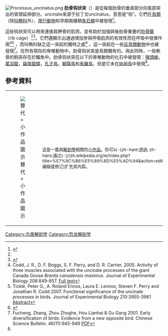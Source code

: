 [[File:Processus_uncinatus.png|thumb]]
'''肋骨钩状突'''（{{lang-en|uncinate processes of the ribs}}）是從每個肋骨的垂直部分向尾部突出的骨頭延伸部分。uncinate来源于拉丁文uncinatus，意思是“钩”。它們在[[鸟|鳥類]]（除[[叫鸭科|叫鴨科]]外）、[[爬行动物|爬行動物]]和早期兩棲類[[魚石螈|魚石螈]]中被發現<ref name="kardong">{{cite book|last=Kardong|first=Kenneth V.|title=Vertebrates: comparative anatomy, function, evolution|year=1995|publisher=McGraw-Hill|isbn=0-697-21991-7|pages=55, 57}}</ref>。

這些钩状突可以用來連接肩胛骨的肌肉，並有助於加強與後肋骨重疊的[[肋骨籠|肋骨籠]]（rib cage）<ref name="kardong"/><ref>{{Cite book| last = Bonney| first = Rick | last2 = Rohrbaugh, Jr.| first2 = Ronald| title = Handbook of Bird Biology| place= Princeton, NJ| publisher = Princeton University Press| year = 2004| edition = Second| isbn = 0-938027-62-X| postscript = <!--None-->}}</ref>。它們還顯示出通過增加參與呼吸肌肉的有效性而在呼吸中發揮作用<ref>Codd, J. R., D. F. Boggs, S. F. Perry, and D. R. Carrier. 2005. Activity of three muscles associated with the uncinate processes of the giant Canada Goose ''Branta canadensis maximus''. Journal of Experimental Biology 208:849-857. [http://jeb.biologists.org/cgi/content/full/jexbio;208/5/849 Full text]</ref><ref>Tickle, Peter G., A. Roland Ennos, Laura E. Lennox, Steven F. Perry and Jonathan R. Codd 2007. Functional significance of the uncinate processes in birds. Journal of Experimental Biology 210:3955-3961 [http://jeb.biologists.org/cgi/content/abstract/210/22/3955 Abstract]</ref> ，而叫鴨科缺乏這一突起的獨特之處<ref>{{cite book|title=Biology, medicine, and surgery of South American wild animals|author=Fowler ME & Cubas ZS |year=2001|publisher=Wiley-Blackwell|page=103}}</ref> 。這一突起在一些[[反鳥類|反鳥類動物]]中也被發現<ref name=enant>Fucheng, Zhang, Zhou Zhoghe, Hou Lianhai & Gu Gang 2001. Early diversification of birds: Evidence from a new opposite bird. Chinese Science Bulletin. 46(11):945-949 [http://www.ivpp.ac.cn/pdf/magazine193.pdf PDF]{{Dead link|date=July 2018 |bot=InternetArchiveBot |fix-attempted=no }}</ref>。在所有現存的脊椎動物中，肋骨钩状突是鳥類獨有的。與此同時，一些軟骨的鉤突存在於鱷魚中。肋骨钩状突在以下的脊椎動物的化石中被發現：[[喙頭蜥|喙頭蜥]]，[[尾羽龍屬|尾羽龍]]，[[偷蛋龙类|竊蛋龍類]]，[[孔子鸟属|孔子鳥]]，[[朝陽鳥屬|朝陽鳥]]和[[長翼鳥|長翼鳥]]，但是它未在[[始祖鸟|始祖鳥]]中發現<ref name=enant/>。

== 參考資料 ==
{{Reflist|2}}

{| class="metadata plainlinks stub" role="presentation" style="background:transparent"
|[[File:Bone.png|替代=小作品圖示]]
| style="font-size:smaller" |这是一篇與[[解剖學|解剖學]]相關的[[wikipedia:小作品|小作品]]。你可以-{zh-hant:透過; zh-hans:通过}-[//zh.wikipedia.org/w/index.php?title=%E7%9C%B6%E5%89%8D%E5%AD%94&action=edit 编辑或修订]扩充其内容。<div class="plainlinks hlist navbar mini" style="position: absolute; right: 15px; display: none;">
* [[Template:Anatomy-stub|<abbr title="该模板">-{zh-hans:查; zh-hant:閱}-</abbr>]]
* [[Template_talk:Anatomy-stub|<abbr title="讨论该模板">论</abbr>]]
* [//zh.wikipedia.org/w/index.php?title=Template:Anatomy-stub&action=edit <abbr title="编辑该模板">编</abbr>]
</div>
|}

[[Category:鸟类解剖学|Category:鸟类解剖学]]
[[Category:恐龙解剖学|Category:恐龙解剖学]]